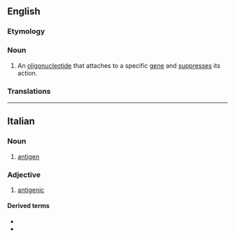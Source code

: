 {{also|Antigene|antigène}}

==English==

===Etymology===
{{prefix|en|anti|gene}}

===Noun===
{{en-noun}}

# {{lb|en|genetics}} An [[oligonucleotide]] that attaches to a specific [[gene]] and [[suppress]]es its action.

===Translations===
{{trans-top}}
{{trans-mid}}
{{trans-bottom}}

----

==Italian==
{{wikipedia|lang=it}}

===Noun===
{{it-noun|m}}

# {{lb|it|immunology}} [[antigen]]

===Adjective===
{{it-adj}}

# [[antigenic]]

====Derived terms====
* {{l|it|antigenico}}
* {{l|it|neoantigene}}